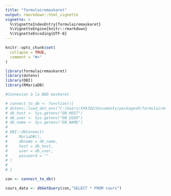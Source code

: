 ```yaml
---
title: "formulairemaskaret"
output: rmarkdown::html_vignette
vignette: >
  %\VignetteIndexEntry{formulairemaskaret}
  %\VignetteEngine{knitr::rmarkdown}
  %\VignetteEncoding{UTF-8}
---
```


```r
knitr::opts_chunk$set(
  collapse = TRUE,
  comment = "#>"
)
```

```r
library(formulairemaskaret)
library(dotenv)
library(DBI)
library(RMariaDB)
```

```r
#Connexion à la BDD maskaret

# connect_to_db <- function(){
# dotenv::load_dot_env("C:/Users/XX9JQZ/Documents/packagesR/formulairemaskaret/.env")
# db_host <- Sys.getenv("DB_HOST")
# db_user <- Sys.getenv("DB_USER")
# db_name <- Sys.getenv("DB_NAME")
# 
# DBI::dbConnect(
#     MariaDB(),
#     dbname = db_name,
#     host = db_host,
#     user = db_user,
#     password = ""
# )
# 
# }

con <- connect_to_db()

cours_data <- dbGetQuery(con,"SELECT * FROM cours")
```

